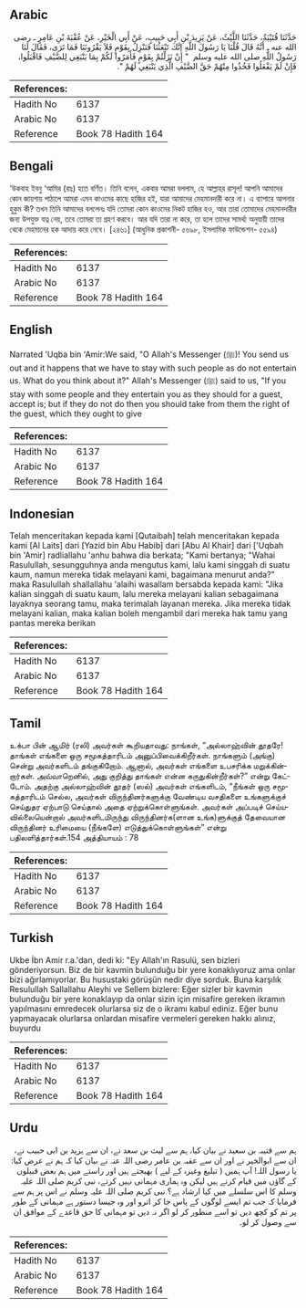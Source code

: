 ## Arabic


<div dir="rtl" lang="ar" style={{fontSize:'larger',backgroundColor:'#f8f9fa',padding:20}}>
حَدَّثَنَا قُتَيْبَةُ، حَدَّثَنَا اللَّيْثُ، عَنْ يَزِيدَ بْنِ أَبِي حَبِيبٍ، عَنْ أَبِي الْخَيْرِ، عَنْ عُقْبَةَ بْنِ عَامِرٍ ـ رضى الله عنه ـ أَنَّهُ قَالَ قُلْنَا يَا رَسُولَ اللَّهِ إِنَّكَ تَبْعَثُنَا فَنَنْزِلُ بِقَوْمٍ فَلاَ يَقْرُونَنَا فَمَا تَرَى، فَقَالَ لَنَا رَسُولُ اللَّهِ صلى الله عليه وسلم ‏ "‏ إِنْ نَزَلْتُمْ بِقَوْمٍ فَأَمَرُوا لَكُمْ بِمَا يَنْبَغِي لِلضَّيْفِ فَاقْبَلُوا، فَإِنْ لَمْ يَفْعَلُوا فَخُذُوا مِنْهُمْ حَقَّ الضَّيْفِ الَّذِي يَنْبَغِي لَهُمْ ‏"‏‏.‏
</div>
<div style={{backgroundColor:'#f8f9fa',padding:20, marginBottom: 10}}><table> <thead> <tr> <th>References:</th> <th></th> </tr> </thead> <tbody><tr><td>Hadith No</td><td>6137</td></tr><tr><td>Arabic No</td><td>6137</td></tr><tr><td>Reference</td><td>Book 78 Hadith 164</td></tr></tbody></table></div>

## Bengali


<div dir="ltr" lang="bn" style={{fontSize:'larger',backgroundColor:'#f8f9fa',padding:20}}>
‘উকবাহ ইবনু ‘আমির (রাঃ) হতে বর্ণিত। তিনি বলেন, একবার আমরা বললাম, হে আল্লাহর রাসূল! আপনি আমাদের কোন জায়গায় পাঠালে আমরা এমন কাওমের কাছে হাজির হই, যারা আমাদের মেহমানদারী করে না। এ ব্যাপারে আপনার হুকুম কী? তখন তিনি আমাদের বললেনঃ যদি তোমরা কোন কাওমের নিকট হাজির হও, আর তারা তোমাদের মেহমানদারীর জন্য উপযুক্ত যত্ন নেয়, তবে তোমরা তা গ্রহণ করবে। আর যদি তারা না করে, তা হলে তাদের সামর্থ্য অনুযায়ী তাদের থেকে মেহমানের হক আদায় করে নেবে। [২৪৬১] (আধুনিক প্রকাশনী- ৫৬৯৮, ইসলামিক ফাউন্ডেশন- ৫৫৯৪)
</div>
<div style={{backgroundColor:'#f8f9fa',padding:20, marginBottom: 10}}><table> <thead> <tr> <th>References:</th> <th></th> </tr> </thead> <tbody><tr><td>Hadith No</td><td>6137</td></tr><tr><td>Arabic No</td><td>6137</td></tr><tr><td>Reference</td><td>Book 78 Hadith 164</td></tr></tbody></table></div>

## English


<div dir="ltr" lang="en" style={{fontSize:'larger',backgroundColor:'#f8f9fa',padding:20}}>
Narrated 'Uqba bin 'Amir:We said, "O Allah's Messenger (ﷺ)! You send us out and it happens that we have to stay with such people as do not entertain us. What do you think about it?" Allah's Messenger (ﷺ) said to us, "If you stay with some people and they entertain you as they should for a guest, accept is; but if they do not do then you should take from them the right of the guest, which they ought to give
</div>
<div style={{backgroundColor:'#f8f9fa',padding:20, marginBottom: 10}}><table> <thead> <tr> <th>References:</th> <th></th> </tr> </thead> <tbody><tr><td>Hadith No</td><td>6137</td></tr><tr><td>Arabic No</td><td>6137</td></tr><tr><td>Reference</td><td>Book 78 Hadith 164</td></tr></tbody></table></div>

## Indonesian


<div dir="ltr" lang="id" style={{fontSize:'larger',backgroundColor:'#f8f9fa',padding:20}}>
Telah menceritakan kepada kami [Qutaibah] telah menceritakan kepada kami [Al Laits] dari [Yazid bin Abu Habib] dari [Abu Al Khair] dari ['Uqbah bin 'Amir] radliallahu 'anhu bahwa dia berkata; "Kami bertanya; "Wahai Rasulullah, sesungguhnya anda mengutus kami, lalu kami singgah di suatu kaum, namun mereka tidak melayani kami, bagaimana menurut anda?" maka Rasulullah shallallahu 'alaihi wasallam bersabda kepada kami: "Jika kalian singgah di suatu kaum, lalu mereka melayani kalian sebagaimana layaknya seorang tamu, maka terimalah layanan mereka. Jika mereka tidak melayani kalian, maka kalian boleh mengambil dari mereka hak tamu yang pantas mereka berikan
</div>
<div style={{backgroundColor:'#f8f9fa',padding:20, marginBottom: 10}}><table> <thead> <tr> <th>References:</th> <th></th> </tr> </thead> <tbody><tr><td>Hadith No</td><td>6137</td></tr><tr><td>Arabic No</td><td>6137</td></tr><tr><td>Reference</td><td>Book 78 Hadith 164</td></tr></tbody></table></div>

## Tamil


<div dir="ltr" lang="ta" style={{fontSize:'larger',backgroundColor:'#f8f9fa',padding:20}}>
உக்பா பின் ஆமிர் (ரலி) அவர்கள் கூறியதாவது: நாங்கள், “அல்லாஹ்வின் தூதரே! தாங்கள் எங்களை ஒரு சமூகத்தாரிடம் அனுப்பிவைக்கிறீர்கள். நாங்களும் (அங்கு) சென்று அவர்களிடம் தங்குகிறோம். ஆனால், அவர்கள் எங்களை உபசரிக்க மறுக்கின்றார்கள். அவ்வாறெனில், அது குறித்து தாங்கள் என்ன கருதுகின்றீர்கள்?” என்று கேட்டோம். அதற்கு அல்லாஹ்வின் தூதர் (ஸல்) அவர்கள் எங்களிடம், “நீங்கள் ஒரு சமூகத்தாரிடம் செல்ல, அவர்கள் விருந்தினர்களுக்கு வேண்டிய வசதிகளை உங்களுக்குச் செய்துதர ஏற்பாடு செய்தால் அதை ஏற்றுக்கொள்ளுங்கள். அவர்கள் அப்படிச் செய்யவில்லையென்றால் அவர்களிடமிருந்து விருந்தினர்க(ளான உங்க)ளுக்குத் தேவையான விருந்தினர் உரிமையை (நீங்களே) எடுத்துக்கொள்ளுங்கள்” என்று பதிலளித்தார்கள்.154 அத்தியாயம் : 78
</div>
<div style={{backgroundColor:'#f8f9fa',padding:20, marginBottom: 10}}><table> <thead> <tr> <th>References:</th> <th></th> </tr> </thead> <tbody><tr><td>Hadith No</td><td>6137</td></tr><tr><td>Arabic No</td><td>6137</td></tr><tr><td>Reference</td><td>Book 78 Hadith 164</td></tr></tbody></table></div>

## Turkish


<div dir="ltr" lang="tr" style={{fontSize:'larger',backgroundColor:'#f8f9fa',padding:20}}>
Ukbe İbn Amir r.a.'dan, dedi ki: "Ey Allah'ın Rasulü, sen bizleri gönderiyorsun. Biz de bir kavmin bulunduğu bir yere konaklıyoruz ama onlar bizi ağırlamıyorlar. Bu husustaki görüşün nedir diye sorduk. Buna karşılık Resulullah Sallallahu Aleyhi ve Sellem bizlere: Eğer sizler bir kavmin bulunduğu bir yere konaklayıp da onlar sizin için misafire gereken ikramın yapılmasını emredecek olurlarsa siz de o ikramı kabul ediniz. Eğer bunu yapmayacak olurlarsa onlardan misafire vermeleri gereken hakkı alınız, buyurdu
</div>
<div style={{backgroundColor:'#f8f9fa',padding:20, marginBottom: 10}}><table> <thead> <tr> <th>References:</th> <th></th> </tr> </thead> <tbody><tr><td>Hadith No</td><td>6137</td></tr><tr><td>Arabic No</td><td>6137</td></tr><tr><td>Reference</td><td>Book 78 Hadith 164</td></tr></tbody></table></div>

## Urdu


<div dir="rtl" lang="ur" style={{fontSize:'larger',backgroundColor:'#f8f9fa',padding:20}}>
ہم سے قتیبہ بن سعید نے بیان کیا، ہم سے لیث بن سعد نے، ان سے یزید بن ابی حبیب نے، ان سے ابوالخیر نے اور ان سے عقبہ بن عامر رضی اللہ عنہ نے بیان کیا کہ ہم نے عرض کیا: یا رسول اللہ! آپ ہمیں ( تبلیغ وغیرہ کے لیے ) بھیجتے ہیں اور راستے میں ہم بعض قبیلوں کے گاؤں میں قیام کرتے ہیں لیکن وہ ہماری مہمانی نہیں کرتے، نبی کریم صلی اللہ علیہ وسلم کا اس سلسلے میں کیا ارشاد ہے؟ نبی کریم صلی اللہ علیہ وسلم نے اس پر ہم سے فرمایا کہ جب تم ایسے لوگوں کے پاس جا کر اترو اور وہ جیسا دستور ہے مہمانی کے طور پر تم کو کچھ دیں تو اسے منظور کر لو اگر نہ دیں تو مہمانی کا حق قاعدے کے موافق ان سے وصول کر لو۔
</div>
<div style={{backgroundColor:'#f8f9fa',padding:20, marginBottom: 10}}><table> <thead> <tr> <th>References:</th> <th></th> </tr> </thead> <tbody><tr><td>Hadith No</td><td>6137</td></tr><tr><td>Arabic No</td><td>6137</td></tr><tr><td>Reference</td><td>Book 78 Hadith 164</td></tr></tbody></table></div>